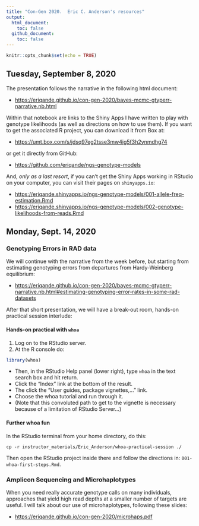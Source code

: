 ```yaml
---
title: "Con-Gen 2020.  Eric C. Anderson's resources"
output: 
  html_document:
    toc: false
  github_document:
    toc: false
---
```


```r
knitr::opts_chunk$set(echo = TRUE)
```



## Tuesday, September 8, 2020

The presentation follows the narrative in the following html document:

* [https://eriqande.github.io/con-gen-2020/bayes-mcmc-gtyperr-narrative.nb.html](https://eriqande.github.io/con-gen-2020/bayes-mcmc-gtyperr-narrative.nb.html)

Within that notebook are links to the Shiny Apps I have written to play with genotype likelihoods (as well as directions on how to use them).  If you want to get the associated R project, you can download it from Box at: 

* [https://umt.box.com/s/jdsq97eg2tsse3mw4ig5f3h2ynmdhg74](https://umt.box.com/s/jdsq97eg2tsse3mw4ig5f3h2ynmdhg74)

or get it directly from GitHub:

* [https://github.com/eriqande/ngs-genotype-models](https://github.com/eriqande/ngs-genotype-models)


And, _only as a last resort_, if you can't get the Shiny Apps working in RStudio on your computer, you can visit their pages on `shinyapps.io`:

* [https://eriqande.shinyapps.io/ngs-genotype-models/001-allele-freq-estimation.Rmd](https://eriqande.shinyapps.io/ngs-genotype-models/001-allele-freq-estimation.Rmd)
* [https://eriqande.shinyapps.io/ngs-genotype-models/002-genotype-likelihoods-from-reads.Rmd](https://eriqande.shinyapps.io/ngs-genotype-models/002-genotype-likelihoods-from-reads.Rmd)


## Monday, Sept. 14, 2020

### Genotyping Errors in RAD data

We will continue with the narrative from the week before, but starting from estimating genotyping errors from departures from Hardy-Weinberg equilibrium:

* [https://eriqande.github.io/con-gen-2020/bayes-mcmc-gtyperr-narrative.nb.html#estimating-genotyping-error-rates-in-some-rad-datasets](https://eriqande.github.io/con-gen-2020/bayes-mcmc-gtyperr-narrative.nb.html#estimating-genotyping-error-rates-in-some-rad-datasets)

After that short presentation, we will have a break-out room, hands-on practical session interlude:

#### Hands-on practical with `whoa`

1. Log on to the RStudio server.
2. At the R console do:

```r
library(whoa)
```

- Then, in the RStudio Help panel (lower right), type `whoa` in the text search box and hit return.
- Click the "Index" link at the bottom of the result.
- The click the "User guides, package vignettes,..." link.
- Choose the whoa tutorial and run through it.
- (Note that this convoluted path to get to the vignette is necessary because of a limitation of RStudio Server...)

#### Further whoa fun

In the RStudio terminal from your home directory, do this:

```
cp -r instructor_materials/Eric_Anderson/whoa-practical-session ./
```
Then open the RStudio project inside there and follow the directions in: `001-whoa-first-steps.Rmd`.

### Amplicon Sequencing and Microhaplotypes

When you need really accurate genotype calls on many individuals, approaches that
yield high read depths at a smaller number of targets are useful.  I will talk about our use of microhaplotypes, following these slides:

* [https://eriqande.github.io/con-gen-2020/microhaps.pdf](https://eriqande.github.io/con-gen-2020/microhaps.pdf)

